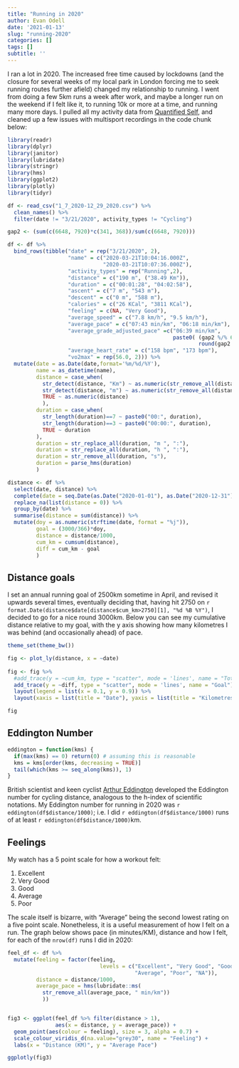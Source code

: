 ```yaml
---
title: "Running in 2020"
author: Evan Odell
date: '2021-01-13'
slug: "running-2020"
categories: []
tags: []
subtitle: ''
---
```


I ran a lot in 2020. The increased free time caused by lockdowns (and the closure for several weeks of my local park in London forcing me to seek running routes further afield) changed my relationship to running. I went from doing a few 5km runs a week after work, and maybe a longer run on the weekend if I felt like it, to running 10k or more at a time, and running many more days. I pulled all my activity data from [Quantified Self](https://quantified-self.io/), and cleaned up a few issues with multisport recordings in the code chunk below:


```r
library(readr)
library(dplyr)
library(janitor)
library(lubridate)
library(stringr)
library(hms)
library(ggplot2)
library(plotly)
library(tidyr)

df <- read_csv("1_7_2020-12_29_2020.csv") %>%
  clean_names() %>%   
  filter(date != "3/21/2020", activity_types != "Cycling")

gap2 <- (sum(c(6648, 7920)*c(341, 368))/sum(c(6648, 7920))) 

df <- df %>% 
  bind_rows(tibble("date" = rep("3/21/2020", 2),
                   "name" = c("2020-03-21T10:04:16.000Z",
                              "2020-03-21T10:07:36.000Z"),
                   "activity_types" = rep("Running",2),
                   "distance" = c("190 m", ("38.49 Km")),
                   "duration" = c("00:01:28", "04:02:58"),
                   "ascent" = c("7 m", "543 m"),
                   "descent" = c("0 m", "588 m"),
                   "calories" = c("26 KCal", "3811 KCal"),
                   "feeling" = c(NA, "Very Good"),
                   "average_speed" = c("7.8 km/h", "9.5 km/h"),
                   "average_pace" = c("07:43 min/km", "06:18 min/km"),
                   "average_grade_adjusted_pace" =c("06:39 min/km",
                                                    paste0( (gap2 %/% 60), ":",
                                                            round(gap2 %% 60), " min/km")),
                   "average_heart_rate" = c("158 bpm", "173 bpm"),
                   "vo2max" = rep(56.0, 2))) %>% 
  mutate(date = as.Date(date,format='%m/%d/%Y'),
         name = as_datetime(name),
         distance = case_when(
           str_detect(distance, "Km") ~ as.numeric(str_remove_all(distance, " Km"))*1000 ,
           str_detect(distance, "m") ~ as.numeric(str_remove_all(distance, " m")),
           TRUE ~ as.numeric(distance)
           ),
         duration = case_when(
           str_length(duration)==7 ~ paste0("00:", duration),
           str_length(duration)==3 ~ paste0("00:00:", duration),
           TRUE ~ duration
         ),
         duration = str_replace_all(duration, "m ", ":"),
         duration = str_replace_all(duration, "h ", ":"),
         duration = str_remove_all(duration, "s"),
         duration = parse_hms(duration)
         ) 

distance <- df %>% 
  select(date, distance) %>% 
  complete(date = seq.Date(as.Date("2020-01-01"), as.Date("2020-12-31"), by="day")) %>% 
  replace_na(list(distance = 0)) %>% 
  group_by(date) %>% 
  summarise(distance = sum(distance)) %>% 
  mutate(doy = as.numeric(strftime(date, format = "%j")),
         goal = (3000/366)*doy,
         distance = distance/1000,
         cum_km = cumsum(distance),
         diff = cum_km - goal
         )
```


## Distance goals

I set an annual running goal of 2500km sometime in April, and revised it upwards several times, eventually deciding that, having hit 2750 on
`r format.Date(distance$date[distance$cum_km>2750][1], "%d %B %Y")`, I decided to go for a nice round 3000km. Below you can see my cumulative distance relative to my goal, with the y axis showing how many kilometres I was behind (and occasionally ahead) of pace. 

```r
theme_set(theme_bw())

fig <- plot_ly(distance, x = ~date) 
 
fig <- fig %>%
  #add_trace(y = ~cum_km, type = "scatter", mode = 'lines', name = "Total") %>%
  add_trace(y = ~diff, type = "scatter", mode = 'lines', name = "Goal") %>%
  layout(legend = list(x = 0.1, y = 0.9)) %>%
  layout(xaxis = list(title = "Date"), yaxis = list(title = "Kilometres"))

fig

```


## Eddington Number

```r
eddington = function(kms) {
  if(max(kms) == 0) return(0) # assuming this is reasonable
  kms = kms[order(kms, decreasing = TRUE)]
  tail(which(kms >= seq_along(kms)), 1)
}

```

British scientist and keen cyclist [Arthur Eddington](https://en.wikipedia.org/wiki/Arthur_Eddington#Eddington_number_for_cycling) developed the Eddington number for cycling distance, analogous to the h-index of scientific notations. My Eddington number for running in 2020 was `r eddington(df$distance/1000)`; i.e. I did `r eddington(df$distance/1000)` runs of at least `r eddington(df$distance/1000)`km. 

## Feelings

My watch has a 5 point scale for how a workout felt:

1. Excellent 
2. Very Good 
3. Good
4. Average
5. Poor

The scale itself is bizarre, with "Average" being the second lowest rating on a five point scale. Nonetheless, it is a useful measurement of how I felt on a run. The graph below shows pace (in minutes/KM), distance and how I felt, for each of the `nrow(df)` runs I did in 2020:

```r
feel_df <- df %>% 
  mutate(feeling = factor(feeling,
                             levels = c("Excellent", "Very Good", "Good",
                                        "Average", "Poor", "NA")),
         distance = distance/1000,
         average_pace = hms(lubridate::ms(
           str_remove_all(average_pace, " min/km"))
           ))


fig3 <- ggplot(feel_df %>% filter(distance > 1),
               aes(x = distance, y = average_pace)) +
  geom_point(aes(colour = feeling), size = 3, alpha = 0.7) + 
  scale_colour_viridis_d(na.value="grey30", name = "Feeling") + 
  labs(x = "Distance (KM)", y = "Average Pace")

ggplotly(fig3)
```




